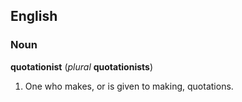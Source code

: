 ==English==
===Noun===
'''quotationist''' (''plural'' '''quotationists''')
#One who makes, or is given to making, quotations.